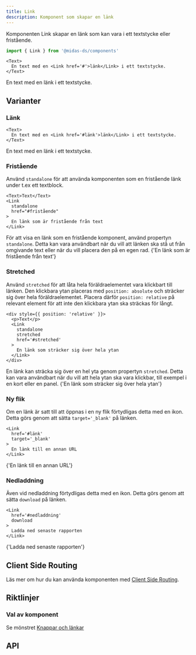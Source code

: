 ```yaml
---
title: Link
description: Komponent som skapar en länk
---
```



<ComponentHeader
  name='Link'
  friendlyName='Länk'
/>

Komponenten Link skapar en länk som kan vara i ett textstycke eller fristående.

```jsx
import { Link } from '@midas-ds/components'
```

```tsx
<Text>
  En text med en <Link href='#'>länk</Link> i ett textstycke.
</Text>
```

<div className='card'>
  <Text>
    En text med en <Link href='#'>länk</Link> i ett textstycke.
  </Text>
</div>

## Varianter

### Länk

```tsx {2}
<Text>
  En text med en <Link href='#länk'>länk</Link> i ett textstycke.
</Text>
```

<div className='card'>
  <Text>
    En text med en <Link href='#länk'>länk</Link> i ett textstycke.
  </Text>
</div>

### Fristående

Använd `standalone` för att använda komponenten som en fristående länk under t.ex ett textblock.

```tsx {3}
<Text>Text</Text>
<Link
  standalone
  href="#fristående"
>
  En länk som är fristående från text
</Link>
```

<div className='card'>
  För att visa en länk som en fristående komponent, använd propertyn <code>standalone</code>. Detta kan vara användbart
  när du vill att länken ska stå ut från omgivande text eller när du vill placera den på en egen rad.
  <Link
    standalone
    href='#fristående'
  >
    {'En länk som är fristående från text'}
  </Link>
</div>

### Stretched

Använd `stretched` för att låta hela föräldraelementet vara klickbart till länken. Den klickbara ytan placeras med `position: absolute` och sträcker sig över hela föräldraelementet. Placera därför `position: relative` på relevant element för att inte den klickbara ytan ska sträckas för långt.

```tsx {1,5,10}
<div style={{ position: 'relative' }}>
  <p>Text</p>
  <Link
    standalone
    stretched
    href='#stretched'
  >
    En länk som sträcker sig över hela ytan
  </Link>
</div>
```

<div className='card'>
  <div
    style={{
      position: 'relative',
      background: semantic.layer01Base,
      padding: '1rem',
    }}
  >
    En länk kan sträcka sig över en hel yta genom propertyn <code>stretched</code>. Detta kan vara användbart när du
    vill att hela ytan ska vara klickbar, till exempel i en kort eller en panel.
    <Link
      standalone
      stretched
      href='#stretched'
    >
      {'En länk som sträcker sig över hela ytan'}
    </Link>
  </div>
</div>

### Ny flik

Om en länk är satt till att öppnas i en ny flik förtydligas detta med en ikon. Detta görs genom att sätta `target='_blank'` på länken.

```tsx {3}
<Link
  href='#länk'
  target='_blank'
>
  En länk till en annan URL
</Link>
```

<div className='card'>
  <Link
    href='#länk'
    target='_blank'
  >
    {'En länk till en annan URL'}
  </Link>
</div>

### Nedladdning

Även vid nedladdning förtydligas detta med en ikon. Detta görs genom att sätta `download` på länken.

```tsx {3}
<Link
  href='#nedladdning'
  download
>
  Ladda ned senaste rapporten
</Link>
```

<div className='card'>
  <Link
    href='#nedladdning'
    download
  >
    {'Ladda ned senaste rapporten'}
  </Link>
</div>

## Client Side Routing

Läs mer om hur du kan använda komponenten med [Client Side Routing](/dev/client-side-routing).

## Riktlinjer

### Val av komponent

Se mönstret [Knappar och länkar](/design-patterns/buttons-and-links)

## API

<PropTable name='Link' />
